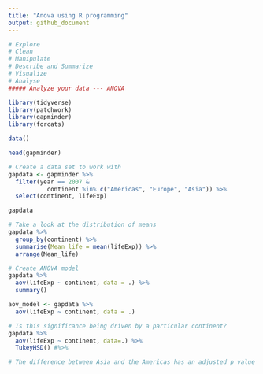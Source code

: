 ```yaml
---
title: "Anova using R programming"
output: github_document
---
```


```r
# Explore
# Clean
# Manipulate
# Describe and Summarize
# Visualize
# Analyse
##### Analyze your data --- ANOVA 
```

```r
library(tidyverse)
library(patchwork)
library(gapminder)
library(forcats)
```

```r
data()
```

```r
head(gapminder)
```

```r
# Create a data set to work with 
gapdata <- gapminder %>%
  filter(year == 2007 & 
           continent %in% c("Americas", "Europe", "Asia")) %>%
  select(continent, lifeExp)
```

```r
gapdata
```

```r
# Take a look at the distribution of means 
gapdata %>%
  group_by(continent) %>%
  summarise(Mean_life = mean(lifeExp)) %>%
  arrange(Mean_life)
```

```r
# Create ANOVA model
gapdata %>%
  aov(lifeExp ~ continent, data = .) %>%
  summary()
```

```r
aov_model <- gapdata %>%
  aov(lifeExp ~ continent, data = .)
```

```r
# Is this significance being driven by a particular continent?
gapdata %>%
  aov(lifeExp ~ continent, data=.) %>%
  TukeyHSD() #%>%
```

```r
# The difference between Asia and the Americas has an adjusted p value of 0.14 (not significant) and a 95% CI that overlaps 0
```

```r

```

